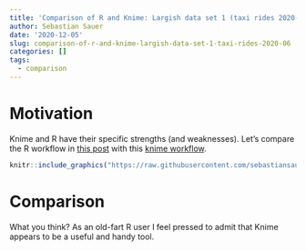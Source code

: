 ```yaml
---
title: 'Comparison of R and Knime: Largish data set 1 (taxi rides 2020-06)'
author: Sebastian Sauer
date: '2020-12-05'
slug: comparison-of-r-and-knime-largish-data-set-1-taxi-rides-2020-06
categories: []
tags:
  - comparison
---
```




# Motivation

Knime and R have their specific strengths (and weaknesses). Let's compare the R workflow in [this post](https://data-se.netlify.app/2020/12/05/execution-time-for-largish-data/#typical-data-wrangling) with this [knime workflow](https://github.com/sebastiansauer/sesa-blog/blob/main/static/div/largish-data-wrangling.knwf).



```r
knitr::include_graphics("https://raw.githubusercontent.com/sebastiansauer/sesa-blog/main/static/images/knwf-largish1.png")
```


# Comparison

What you think? As an old-fart R user I feel pressed to admit that Knime appears to be a useful and handy tool.



